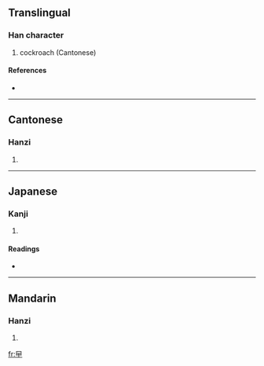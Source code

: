 ==Translingual==

===Han character===
{{Han char|rn=73|rad=曰|as=01|sn=5|four=|canj=田一中中 (WMLL)}}

# cockroach (Cantonese)

====References====
* {{Han ref|kx=0502.011|dkj=14279|hdz=42528.010|uh=66F1|ud=26353}}

----

==Cantonese==

===Hanzi===
{{yue-hanzi|jyut=|y=gaat6}}

# {{defn|Cantonese|sort=曰01}}

----

==Japanese==

===Kanji===
{{ja-kanji|grade=|rs=曰01}}

# {{defn|Japanese|sort=曰01}}

====Readings====
* {{ja-readings|on=[[おう]] (ō)|kun=}}

----

==Mandarin==

===Hanzi===
{{cmn-hanzi|pin=[[yuē]] ([[yue1]])|wg=yüeh<sup>1</sup>}}

# {{defn|Mandarin|sort=曰01}}

[[fr:曱]]